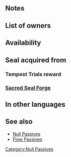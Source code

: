 {{About|the passive skill|the [[status effect]]|Null Follow-Up (status effect)}}{{Passive
|name=Null Follow-Up
|type=B
|exclusive=0
|canUseMove=Infantry
|canUseWeapon={{WeaponList|all}}
|1name=Null Follow-Up 1
|1tagid=SID_見切り・追撃効果1
|1promotionRarity=4
|1promotionTier=1
|alt1name=Null Follow Up 1
|1effect=At start of combat, if unit's HP = 100%, neutralizes effects that guarantee foe's follow-up attacks and effects that prevent unit's follow-up attacks during combat.
|1required=-
|1cost=60
|2name=Null Follow-Up 2
|2tagid=SID_見切り・追撃効果2
|2promotionRarity=5
|2promotionTier=1
|alt2name=Null Follow Up 2
|2effect=At start of combat, if unit's HP ≥ 50%, neutralizes effects that guarantee foe's follow-up attacks and effects that prevent unit's follow-up attacks during combat.
|2cost=120
|3name=Null Follow-Up 3
|3tagid=SID_見切り・追撃効果3
|alt3name=Null Follow Up 3
|3effect=Neutralizes effects that guarantee foe's follow-up attacks and effects that prevent unit's follow-up attacks during combat.
|3cost=240
|properties=random_owner
}}
==Notes==
{{Follow-up effect neutralization}}
==List of owners==
{{Skill Hero List}}
==Availability==
{{PassiveFocusList}}
{{PassiveDistributionList}}
{{PassiveCombatManualList}}
==Seal acquired from==
===Tempest Trials reward===
{{Tempest Trials seal reward}}
===[[Sacred Seal Forge]]===
{{SealCosts
|seals=Null Follow-Up 1;Null Follow-Up 2;Null Follow-Up 3
|badgeColor=Scarlet
|costs1=20;100;40
|costs2=60;200;50
|costs3=400;1000;100
}}
==In other languages==
{{OtherLanguages
|japanese=見切り・追撃効果
|german=Folge-Negation
|spanishEU=At. doble nulo
|spanishLA=Atq. doble nulo
|french=Anti-double
|italian=Nega att. doppi
|chineseTW=識破・追擊效果
|portuguese=Atq. duplo nulo
}}
==See also==
{{See also skills|cond=Description LIKE '%neutralizes effects%guarantee foe_s follow-up%prevent unit_s follow-up%' AND Exclusive='1' AND Description NOT LIKE '%【Null Follow-Up】%'}}
* [[Null Passives]]
* [[Skill families/B Passives#Flow|Flow Passives]]
{{Seals Navbox}}
{{Passives Navbox|B}}
[[Category:Null Passives]]